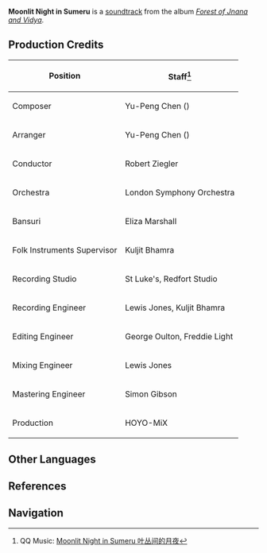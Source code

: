 {{Soundtrack Infobox
|title          =
|image          = Forest of Jnana and Vidya.png
|album          = Forest of Jnana and Vidya
|disc           = 1
|number         = 30
|featured       =
|featured2      =
|featured3      =
|featured_disc  =
|featured_disc2 =
|featured_disc3 =
|youtube_id     = DHHJ82375M0
|spotify_id     = 3lDaALpIklUsJxK45BWUJA
|played_in      = Dharma Forest
|during         = [[Dharma Forest]] (Night)
|domain         =
|previous       = Languid and Quiet Moment
|next           = Vagrant Wandering
}}
'''Moonlit Night in Sumeru''' is a [[soundtrack]] from the album ''[[Forest of Jnana and Vidya]]''.

==Production Credits==
{| class="wikitable" style="text-align:left; height:0.5em"
! Position
! Staff<ref>QQ Music: [https://y.qq.com/n/ryqq/songDetail/000go8Qs22vbP2 Moonlit Night in Sumeru 叶丛间的月夜]</ref>
|-
! Composer
| Yu-Peng Chen ({{zh|陈致逸}})
|-
! Arranger
| Yu-Peng Chen ({{zh|陈致逸}})
|-
! Conductor
| Robert Ziegler
|-
! Orchestra
| London Symphony Orchestra
|-
! Bansuri
| Eliza Marshall
|-
! Folk Instruments Supervisor
| Kuljit Bhamra
|-
! Recording Studio
| St Luke's, Redfort Studio
|-
! Recording Engineer
| Lewis Jones, Kuljit Bhamra
|-
! Editing Engineer
| George Oulton, Freddie Light
|-
! Mixing Engineer
| Lewis Jones
|-
! Mastering Engineer
| Simon Gibson
|-
! Production
| HOYO-MiX
|}
<!--
==Videos==
<gallery hideaddbutton="true" captionalign="center">
</gallery>

==Trivia==
-->
==Other Languages==
{{Other Languages
|en      = Moonlit Night in Sumeru
|zhs     = 叶丛间的月夜
|zhs_rm  = Yècóng-jiān de Yuèyè
|zht     = 葉叢間的月夜
|zht_rm  = Yècóng-jiān de Yuèyè
|zh_tl   = Moonlit Night Amidst the Leafy Shrubs
|ja      = スメールの月夜
|ja_rm   = Sumeeru no Tsukiyo
|ja_tl   = Moonlit Night in Sumeru
|tr      = 
|tr_tl   = 
|it      = 
|it_tl   = 
}}

==References==
{{Reflist}}

==Navigation==
{{Soundtrack Navbox|Forest of Jnana and Vidya}}